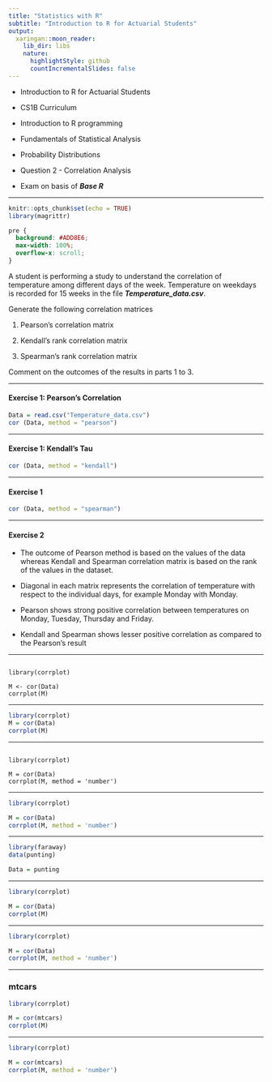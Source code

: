 ```yaml
---
title: "Statistics with R"
subtitle: "Introduction to R for Actuarial Students"
output:
  xaringan::moon_reader:
    lib_dir: libs
    nature:
      highlightStyle: github
      countIncrementalSlides: false
---
```


* Introduction to R for Actuarial Students

* CS1B Curriculum

* Introduction to R programming
* Fundamentals of Statistical Analysis
* Probability Distributions

* Question 2 - Correlation Analysis
* Exam on basis of ***Base R***

---


```r
knitr::opts_chunk$set(echo = TRUE)
library(magrittr)
```

```css
pre {
  background: #ADD8E6;
  max-width: 100%;
  overflow-x: scroll;
}
```


A student is performing a study to understand the correlation of temperature among 
different days of the week. 
Temperature on weekdays is recorded for 15 weeks in the file ***Temperature_data.csv***.

Generate the following correlation matrices

1. Pearson’s correlation matrix 

2. Kendall’s rank correlation matrix

3. Spearman’s rank correlation matrix

Comment on the outcomes of the results in parts 1 to 3.


---

#### Exercise 1: Pearson's Correlation

```r
Data = read.csv("Temperature_data.csv")
cor (Data, method = "pearson")
```

---

#### Exercise 1: Kendall's Tau

```r
cor (Data, method = "kendall")
```

---

#### Exercise 1

```r
cor (Data, method = "spearman")
```

---

#### Exercise 2

* The outcome of Pearson method is based on the values of the data whereas Kendall and 
Spearman correlation matrix is based on the rank of the values in the dataset.

* Diagonal in each matrix represents the correlation of temperature with respect to the individual 
days, for example Monday with Monday.

* Pearson shows strong positive correlation between temperatures on Monday, Tuesday, 
Thursday and Friday.

* Kendall and Spearman shows lesser positive correlation as compared to the Pearson’s result 

---

<pre><code>
library(corrplot)

M <- cor(Data)
corrplot(M) 
</code></pre>

---

```r
library(corrplot)
M = cor(Data)
corrplot(M) 
```

---

<pre><code>
library(corrplot)

M = cor(Data)
corrplot(M, method = 'number') 
</code></pre>

---


```r
library(corrplot)

M = cor(Data)
corrplot(M, method = 'number') 
```


---

```r
library(faraway)
data(punting)

Data = punting 
```


---


```r
library(corrplot)

M = cor(Data)
corrplot(M) 
```
---


```r
library(corrplot)

M = cor(Data)
corrplot(M, method = 'number') 
```


---

### mtcars


```r
library(corrplot)

M = cor(mtcars)
corrplot(M) 
```
---


```r
library(corrplot)

M = cor(mtcars)
corrplot(M, method = 'number') 
```

